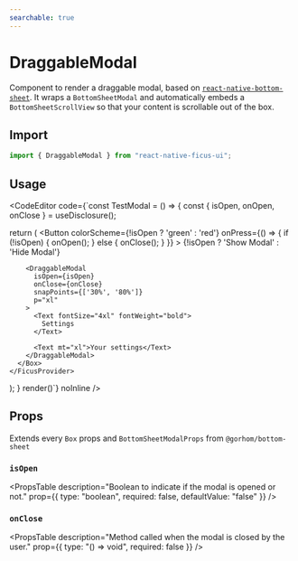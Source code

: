 ```yaml
---
searchable: true
---
```



# DraggableModal

Component to render a draggable modal, based on [`react-native-bottom-sheet`](https://github.com/gorhom/react-native-bottom-sheet).
It wraps a `BottomSheetModal` and automatically embeds a `BottomSheetScrollView` so that your content is scrollable out of the box.

## Import

```js
import { DraggableModal } from "react-native-ficus-ui";
```

## Usage

<CodeEditor code={`const TestModal = () => {
  const { isOpen, onOpen, onClose } = useDisclosure();

  return (
    <FicusProvider>
      <Box h={500} bg="gray.50" p="xl">
        <Button
          colorScheme={!isOpen ? 'green' : 'red'}
          onPress={() => {
            if (!isOpen) {
              onOpen();
            } else {
              onClose();
            }
          }}
        >
          {!isOpen ? 'Show Modal' : 'Hide Modal'}
        </Button>

        <DraggableModal
          isOpen={isOpen}
          onClose={onClose}
          snapPoints={['30%', '80%']}
          p="xl"
        >
          <Text fontSize="4xl" fontWeight="bold">
            Settings
          </Text>

          <Text mt="xl">Your settings</Text>
        </DraggableModal>
      </Box>
    </FicusProvider>
  );
}
render(<TestModal />)`} noInline />

## Props

Extends every `Box` props and `BottomSheetModalProps` from `@gorhom/bottom-sheet`


### `isOpen`
<PropsTable
  description="Boolean to indicate if the modal is opened or not."
  prop={{ type: "boolean", required: false, defaultValue: "false" }}
/>

### `onClose`
<PropsTable
  description="Method called when the modal is closed by the user."
  prop={{ type: "() => void", required: false }}
/>
